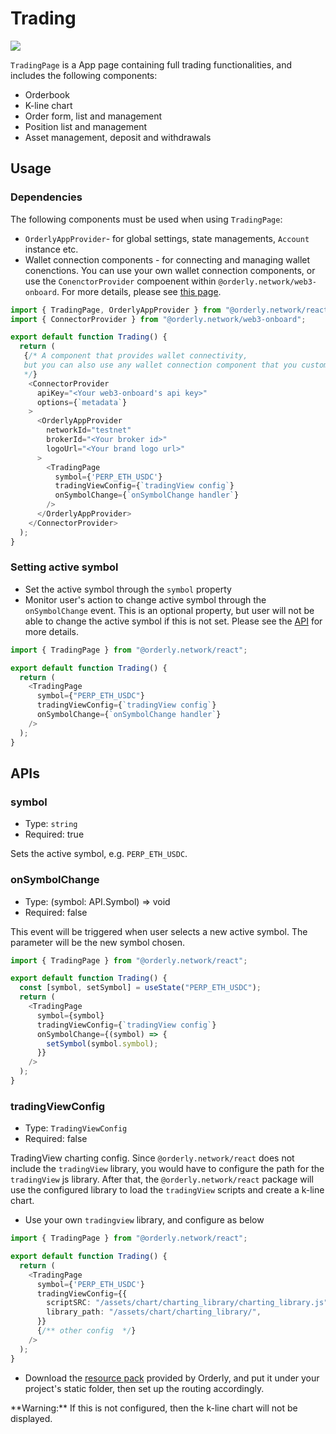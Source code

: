 
# Trading

![](/images/trading-page.png)

`TradingPage` is a App page containing full trading functionalities, and includes the following components:

- Orderbook
- K-line chart
- Order form, list and management
- Position list and management
- Asset management, deposit and withdrawals

## Usage

### Dependencies

The following components must be used when using `TradingPage`:

- `OrderlyAppProvider`- for global settings, state managements, `Account` instance etc.
- Wallet connection components - for connecting and managing wallet conenctions. You can use your own wallet connection components, or use the `ConenctorProvider` compoenent within `@orderly.network/web3-onboard`. For more details, please see [this page](/components/wallet).

```typescript
import { TradingPage, OrderlyAppProvider } from "@orderly.network/react";
import { ConnectorProvider } from "@orderly.network/web3-onboard";

export default function Trading() {
  return (
   {/* A component that provides wallet connectivity,
   but you can also use any wallet connection component that you customize
   */}
    <ConnectorProvider
      apiKey="<Your web3-onboard's api key>"
      options={`metadata`}
    >
      <OrderlyAppProvider
        networkId="testnet"
        brokerId="<Your broker id>"
        logoUrl="<Your brand logo url>"
      >
        <TradingPage
          symbol={'PERP_ETH_USDC'}
          tradingViewConfig={`tradingView config`}
          onSymbolChange={`onSymbolChange handler`}
        />
      </OrderlyAppProvider>
    </ConnectorProvider>
  );
}
```

### Setting active symbol

- Set the active symbol through the `symbol` property
- Monitor user's action to change active symbol through the `onSymbolChange` event. This is an optional property, but user will not be able to change the active symbol if this is not set. Please see the [API](#onsymbolchange) for more details.

```typescript {6} copy
import { TradingPage } from "@orderly.network/react";

export default function Trading() {
  return (
    <TradingPage
      symbol={"PERP_ETH_USDC"}
      tradingViewConfig={`tradingView config`}
      onSymbolChange={`onSymbolChange handler`}
    />
  );
}
```

## APIs

### symbol

- Type: `string`
- Required: true

Sets the active symbol, e.g. `PERP_ETH_USDC`.

### onSymbolChange

- Type: (symbol: API.Symbol) => void
- Required: false

This event will be triggered when user selects a new active symbol. The parameter will be the new symbol chosen.

```typescript {4,9-11}
import { TradingPage } from "@orderly.network/react";

export default function Trading() {
  const [symbol, setSymbol] = useState("PERP_ETH_USDC");
  return (
    <TradingPage
      symbol={symbol}
      tradingViewConfig={`tradingView config`}
      onSymbolChange={(symbol) => {
        setSymbol(symbol.symbol);
      }}
    />
  );
}
```

### tradingViewConfig

- Type: `TradingViewConfig`
- Required: false

TradingView charting config. Since `@orderly.network/react` does not include the `tradingView` library, you would have to configure the path for the `tradingView` js library. After that, the `@orderly.network/react` package will use the configured library to load the `tradingView` scripts and create a k-line chart.

- Use your own `tradingview` library, and configure as below

```typescript {8-9}
import { TradingPage } from "@orderly.network/react";

export default function Trading() {
  return (
    <TradingPage
      symbol={'PERP_ETH_USDC'}
      tradingViewConfig={{
        scriptSRC: "/assets/chart/charting_library/charting_library.js",
        library_path: "/assets/chart/charting_library/",
      }}
      {/** other config  */}
    />
  );
}
```

- Download the [resource pack](/) provided by Orderly, and put it under your project's static folder, then set up the routing accordingly.

<Callout type="warning">
  **Warning:** If this is not configured, then the k-line chart will not be displayed.
</Callout>
